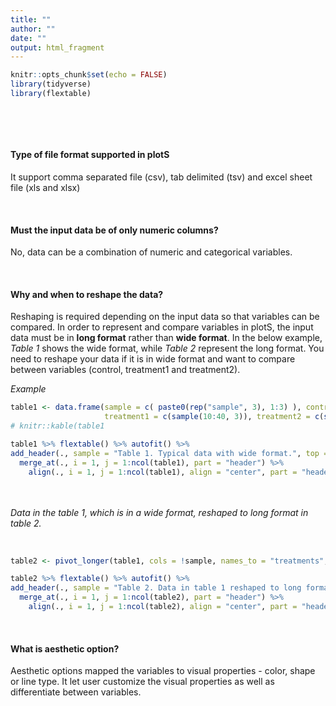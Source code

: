 ```yaml
---
title: ""
author: ""
date: ""
output: html_fragment
---
```


```r
knitr::opts_chunk$set(echo = FALSE)
library(tidyverse)
library(flextable)
```


<br>

<br>

#### **Type of file format supported in plotS**

 It support comma separated file (csv), tab delimited (tsv) and excel sheet file (xls and xlsx)

<br>

#### **Must the input data be of only numeric columns?**

No, data can be a combination of numeric and categorical variables.

<br>


#### **Why and when to reshape the data?**

<!-- Depending on the input data, reshape is necessary so that comparison can be made between variables. Graphics in plotS is drawn using [Ggplot2](https://ggplot2.tidyverse.org/). To represent and compare between variables in ggplot require the input data in long format rather than wide format (example below). Table 1 represents wide format and table 2 represents long format.  -->

Reshaping is required depending on the input data so that variables can be compared. In order to represent and compare variables in plotS, the input data must be in **long format** rather than **wide format**. In the below example, _Table 1_ shows the wide format, while _Table 2_ represent the long format. You need to reshape your data if it is in wide format and want to compare between variables (control, treatment1 and treatment2).
<!-- PlotS graphics are created with [Ggplot2](https://ggplot2.tidyverse.org/), so it inherit the same property.  -->

_Example_


```r
table1 <- data.frame(sample = c( paste0(rep("sample", 3), 1:3) ), control = c(sample(20:50, 3)),
                     treatment1 = c(sample(10:40, 3)), treatment2 = c(sample(30:60, 3)))
# knitr::kable(table1

table1 %>% flextable() %>% autofit() %>% 
add_header(., sample = "Table 1. Typical data with wide format.", top = TRUE) %>%
  merge_at(., i = 1, j = 1:ncol(table1), part = "header") %>%
    align(., i = 1, j = 1:ncol(table1), align = "center", part = "header")

```

<br>
<br>
_Data in the table 1, which is in a wide format, reshaped to long format in table 2._

<br>

```r
table2 <- pivot_longer(table1, cols = !sample, names_to = "treatments", values_to = "value")

table2 %>% flextable() %>% autofit() %>% 
add_header(., sample = "Table 2. Data in table 1 reshaped to long format.", top = TRUE) %>%
  merge_at(., i = 1, j = 1:ncol(table2), part = "header") %>%
    align(., i = 1, j = 1:ncol(table2), align = "center", part = "header")

```

<br>


#### **What is aesthetic option?**

Aesthetic options mapped the variables to visual properties - color, shape or line type. It let user customize the visual properties as well as differentiate between variables. 

